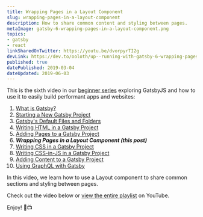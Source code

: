 ```yaml
---
title: Wrapping Pages in a Layout Component
slug: wrapping-pages-in-a-layout-component
description: How to share common content and styling between pages.
metaImage: gatsby-6-wrapping-pages-in-a-layout-component.png
topics:
- gatsby
- react
linkSharedOnTwitter: https://youtu.be/dvorpyrTI2g
devLink: https://dev.to/ooloth/up--running-with-gatsby-6-wrapping-pages-in-a-layout-component-4ada
published: true
datePublished: 2019-03-04
dateUpdated: 2019-06-03
---
```



This is the sixth video in our [beginner series](https://www.youtube.com/watch?v=jAa1wh5ATm0&list=PLHBEcHVSROXQQhXpNhmiVKKcw72Cc0V-U) exploring GatsbyJS and how to use it to easily build performant apps and websites:

1. [What is Gatsby?](https://www.michaeluloth.com/what-is-gatsby)
2. [Starting a New Gatsby Project](https://www.michaeluloth.com/starting-a-new-gatsby-project)
3. [Gatsby's Default Files and Folders](https://www.michaeluloth.com/gatsbys-default-files-and-folders)
4. [Writing HTML in a Gatsby Project](https://www.michaeluloth.com/writing-html-in-a-gatsby-project)
5. [Adding Pages to a Gatsby Project](https://www.michaeluloth.com/adding-pages-to-a-gatsby-project)
6. **_Wrapping Pages in a Layout Component (this post)_**
7. [Writing CSS in a Gatsby Project](https://www.michaeluloth.com/writing-css-in-a-gatsby-project)
8. [Writing CSS-in-JS in a Gatsby Project](https://www.michaeluloth.com/writing-css-in-js-in-a-gatsby-project)
9. [Adding Content to a Gatsby Project](https://www.michaeluloth.com/adding-content-to-a-gatsby-project)
10. [Using GraphQL with Gatsby](https://www.michaeluloth.com/using-graphql-with-gatsby/)

In this video, we learn how to use a Layout component to share common sections and styling between pages.

Check out the video below or [view the entire playlist](https://www.youtube.com/watch?v=jAa1wh5ATm0&list=PLHBEcHVSROXQQhXpNhmiVKKcw72Cc0V-U) on YouTube. 

Enjoy! 🎉📺

<VideoEmbed embedURL="https://www.youtube.com/embed/dvorpyrTI2g" />